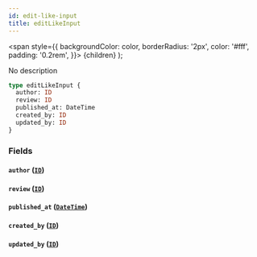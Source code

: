 ```yaml
---
id: edit-like-input
title: editLikeInput
---
```


<span
style={{
      backgroundColor: color,
      borderRadius: '2px',
      color: '#fff',
      padding: '0.2rem',
    }}>
{children}
</span>
);

No description

```graphql
type editLikeInput {
  author: ID
  review: ID
  published_at: DateTime
  created_by: ID
  updated_by: ID
}
```

### Fields

#### `author` ([`ID`](/v1/scalars/id))

#### `review` ([`ID`](/v1/scalars/id))

#### `published_at` ([`DateTime`](/v1/scalars/date-time))

#### `created_by` ([`ID`](/v1/scalars/id))

#### `updated_by` ([`ID`](/v1/scalars/id))
